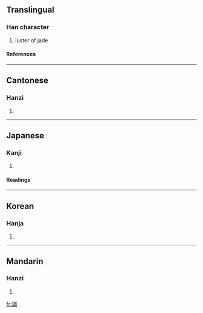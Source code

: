 {{see|璘}}

==Translingual==
===Han character===
{{Han char|rn=96|rad=玉|as=12|sn=16|four=1915<sub>9</sub>|canj=一土火木手 (MGFDQ)}}
# luster of jade
====References====
{{Han ref|kx=0741.360|dkj=21236|dj=1151.130|hdz=21138.060|uh=7498|ud=29848|bh=BF5A|bd=48986}}

----
==Cantonese==
===Hanzi===
{{yue-hanzi|jyut=|y=leun4}}
# {{defn|Cantonese}}

----
==Japanese==
===Kanji===
{{ja-kanji|grade=|rs=玉12}}
# {{defn|Japanese}} 
====Readings====
{{ja-readings|on=[[りん]] (rin)|kun=|nanori=}}

----
==Korean==
===Hanja===
{{ko-hanja|hangeul=린>인|eumhun=|rv=rin>in|mr=rin>in|y=lin>in}}
# {{defn|Korean}}

----
==Mandarin==
===Hanzi===
{{cmn-hanzi|pin=[[lín]] ([[lin2]])|wg=lin<sup>2</sup>}}
# {{defn|Mandarin}}

[[fr:璘]]